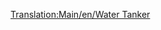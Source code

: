 [[Translation:Main/en/Water Tanker]]{{Template:Wagons/Nl
|Naam=Watertanker
|Afbeelding=[[File:en/Watertanker.png]]
|NormaalKosten=£1,166 ($2,332)
|NormaalGewicht=25 / 50 t
|NormaalCapaciteit=25,000 liter water
|MonoKosten="
|MonoGewicht=25 / 55 t
|MonoCapaciteit=30,000 liter water
|MagKosten="
|MagGewicht=25 / 57 t
|MagCapaciteit=32,000 liter water
|Omschrijving=Een watertanker kan water transporteren bestemd voor [[Main/en/Water Tower|watertorens (EN)]] in [[Main/nl/Gemeente|gemeentes]]. Deze wagon is alleen beschikbaar in het [[Main/en/klimaat/Nl#subtropisch|subtropische]] klimaat.
}}